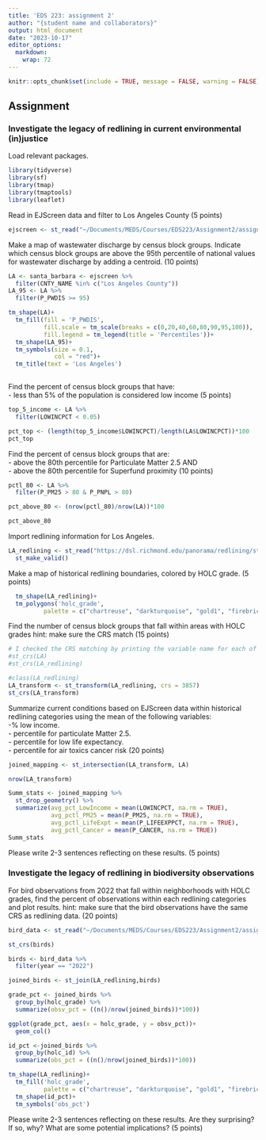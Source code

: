 ```yaml
---
title: 'EDS 223: assignment 2'
author: "{student name and collaborators}"
output: html_document
date: "2023-10-17"
editor_options: 
  markdown: 
    wrap: 72
---
```


```r
knitr::opts_chunk$set(include = TRUE, message = FALSE, warning = FALSE)
```

## Assignment

### Investigate the legacy of redlining in current environmental (in)justice

Load relevant packages.

```r
library(tidyverse)
library(sf)
library(tmap)
library(tmaptools)
library(leaflet)
```

Read in EJScreen data and filter to Los Angeles County (5 points)

```r
ejscreen <- st_read("~/Documents/MEDS/Courses/EDS223/Assignment2/assignment-2-hmchilders/data/EJSCREEN_2023_BG_StatePct_with_AS_CNMI_GU_VI.gdb/")
```

Make a map of wastewater discharge by census block groups. Indicate
which census block groups are above the 95th percentile of national
values for wastewater discharge by adding a centroid. (10 points)

```r
LA <- santa_barbara <- ejscreen %>%
  filter(CNTY_NAME %in% c("Los Angeles County"))
LA_95 <- LA %>% 
  filter(P_PWDIS >= 95)

tm_shape(LA)+
  tm_fill(fill = 'P_PWDIS',
          fill.scale = tm_scale(breaks = c(0,20,40,60,80,90,95,100)),
          fill.legend = tm_legend(title = 'Percentiles'))+
  tm_shape(LA_95)+
  tm_symbols(size = 0.1,
             col = "red")+
  tm_title(text = 'Los Angeles')
  
```

Find the percent of census block groups that have:\
- less than 5% of the population is considered low income (5 points)

```r
top_5_income <- LA %>% 
  filter(LOWINCPCT < 0.05)

pct_top <- (length(top_5_income$LOWINCPCT)/length(LA$LOWINCPCT))*100
pct_top


```

Find the percent of census block groups that are:\
- above the 80th percentile for Particulate Matter 2.5 AND\
- above the 80th percentile for Superfund proximity (10 points)

```r
pctl_80 <- LA %>% 
  filter(P_PM25 > 80 & P_PNPL > 80)

pct_above_80 <- (nrow(pctl_80)/nrow(LA))*100

pct_above_80

```

Import redlining information for Los Angeles.

```r
LA_redlining <- st_read("https://dsl.richmond.edu/panorama/redlining/static/downloads/geojson/CALosAngeles1939.geojson") %>%
  st_make_valid()

```

Make a map of historical redlining boundaries, colored by HOLC grade. (5
points)

```r
  tm_shape(LA_redlining)+
  tm_polygons('holc_grade',
          palette = c("chartreuse", "darkturquoise", "gold1", "firebrick2" ))

```

Find the number of census block groups that fall within areas with HOLC
grades hint: make sure the CRS match (15 points)

```r
# I checked the CRS matching by printing the variable name for each of the two datasets, since they did not match, I will have to match them as shown below:
#st_crs(LA)
#st_crs(LA_redlining)

#class(LA_redlining)
LA_transform <- st_transform(LA_redlining, crs = 3857)
st_crs(LA_transform)

```

Summarize current conditions based on EJScreen data within historical
redlining categories using the mean of the following variables:\
-% low income.\
- percentile for particulate Matter 2.5.\
- percentile for low life expectancy.\
- percentile for air toxics cancer risk (20 points)

```r
joined_mapping <- st_intersection(LA_transform, LA)

nrow(LA_transform)

Summ_stats <- joined_mapping %>%
  st_drop_geometry() %>% 
  summarize(avg_pct_LowIncome = mean(LOWINCPCT, na.rm = TRUE),
            avg_pctl_PM25 = mean(P_PM25, na.rm = TRUE),
            avg_pctl_LifeExpt = mean(P_LIFEEXPPCT, na.rm = TRUE),
            avg_pctl_Cancer = mean(P_CANCER, na.rm = TRUE))
Summ_stats


```

Please write 2-3 sentences reflecting on these results. (5 points)

### Investigate the legacy of redlining in biodiversity observations

For bird observations from 2022 that fall within neighborhoods with HOLC
grades, find the percent of observations within each redlining
categories and plot results. hint: make sure that the bird observations
have the same CRS as redlining data. (20 points)

```r
bird_data <- st_read("~/Documents/MEDS/Courses/EDS223/Assignment2/assignment-2-hmchilders/data/gbif-birds-LA/")

st_crs(birds)

```

```r
birds <- bird_data %>% 
  filter(year == "2022")

joined_birds <- st_join(LA_redlining,birds)
```

```r
grade_pct <- joined_birds %>% 
  group_by(holc_grade) %>% 
  summarize(obsv_pct = ((n()/nrow(joined_birds))*100))

ggplot(grade_pct, aes(x = holc_grade, y = obsv_pct))+
  geom_col()
```

```r
id_pct <-joined_birds %>% 
  group_by(holc_id) %>% 
  summarize(obs_pct = ((n()/nrow(joined_birds))*100))

tm_shape(LA_redlining)+
  tm_fill('holc_grade', 
          palette = c("chartreuse", "darkturquoise", "gold1", "firebrick2" ))+
  tm_shape(id_pct)+
  tm_symbols('obs_pct')
```

Please write 2-3 sentences reflecting on these results. Are they
surprising? If so, why? What are some potential implications? (5 points)
